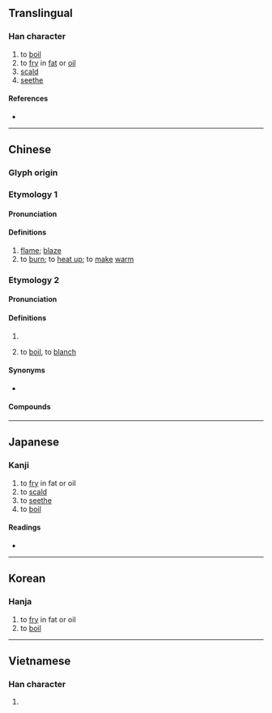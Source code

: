 {{character info}}
==Translingual==

===Han character===
{{Han char|rn=86|rad=火|as=09|sn=13|four=94894|canj=FPTD|ids=⿰火枼}}

# to [[boil]]
# to [[fry]] in [[fat]] or [[oil]]
# [[scald]]
# [[seethe]]

====References====
* {{Han ref|kx=0677.210|dkj=19213|dj=1088.080|hdz=32215.040|uh=7160|ud=29024|bh=DE6F|bd=56943}}

----

==Chinese==

===Glyph origin===
{{Han etym}}

===Etymology 1===
{{zh-forms}}

====Pronunciation====
{{zh-pron
|m=yè
|c=jip6
|mc=1
|oc=y
|cat=n,v
}}

====Definitions====
{{zh-hanzi}}

# [[flame]]; [[blaze]]
# to [[burn]]; to [[heat up]]; to [[make]] [[warm]]

===Etymology 2===
{{zh-forms|alt=熠-Cantonese,烚-Cantonese}}
{{zh-wp|yue}}

====Pronunciation====
{{zh-pron
|m=zhá
|c=zaa3,saap6
|h=gd=sab6
|mn=tw,ph:sa̍h
|mn-t=sah8
|mc=3
|cat=v
}}

====Definitions====
{{zh-hanzi}}

# {{zh-alt-form|炸}}
# {{lb|zh|dialectal|including|Cantonese|Min Nan|cooking}} to [[boil]], to [[blanch]]

====Synonyms====
* {{sense|boil}} {{zh-l|焯}}

====Compounds====
{{zh-der|大煠八塊|減煠|油煠糊猻|油煠|煠熟狗頭|油煠粿}}

----

==Japanese==

===Kanji===
{{ja-kanji|grade=|rs=火09}}

# to [[fry]] in fat or oil
# to [[scald]]
# to [[seethe]]
# to [[boil]]

====Readings====
* {{ja-readings|on=[[よう]] (yō), [[ちょう]] (chō), [[そう]] (sō), [[じょう]] (jō)|kun=[[やく]] (yaku)}}

----

==Korean==

===Hanja===
{{ko-hanja|hangeul=잡|rv=jap|mr=chap}}

# to [[fry]] in fat or oil
# to [[boil]]

----

==Vietnamese==

===Han character===
{{vi-readings|rs=火09|hanviet=sáp |nom=}}

# {{rfdef|vi|sort=火09}}